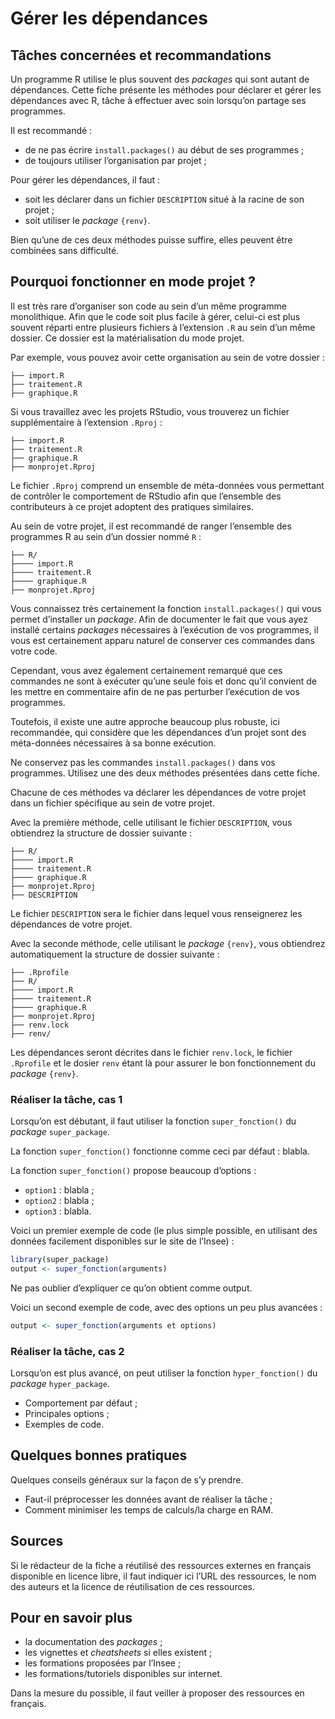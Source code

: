 # Gérer les dépendances

## Tâches concernées et recommandations

Un programme R utilise le plus souvent des *packages* qui sont autant de
dépendances. Cette fiche présente les méthodes pour déclarer et gérer les
dépendances avec R, tâche à effectuer avec soin lorsqu'on partage ses
programmes.

::: {.recommandation}
Il est recommandé :

-   de ne pas écrire `install.packages()` au début de ses programmes ;
-   de toujours utiliser l'organisation par projet ;

Pour gérer les dépendances, il faut :

-   soit les déclarer dans un fichier `DESCRIPTION` situé à la racine de son
    projet ;
-   soit utiliser le *package* `{renv}`.

Bien qu'une de ces deux méthodes puisse suffire, elles peuvent être combinées
sans difficulté.
:::

## Pourquoi fonctionner en mode projet ?

Il est très rare d'organiser son code au sein d'un même programme monolithique.
Afin que le code soit plus facile à gérer, celui-ci est plus souvent réparti
entre plusieurs fichiers à l'extension `.R` au sein d'un même dossier. Ce
dossier est la matérialisation du mode projet.

Par exemple, vous pouvez avoir cette organisation au sein de votre dossier :

    ├── import.R
    ├── traitement.R
    ├── graphique.R

Si vous travaillez avec les projets RStudio, vous trouverez un fichier
supplémentaire à l'extension `.Rproj` :

    ├── import.R
    ├── traitement.R
    ├── graphique.R
    ├── monprojet.Rproj

Le fichier `.Rproj` comprend un ensemble de méta-données vous permettant de
contrôler le comportement de RStudio afin que l'ensemble des contributeurs à ce
projet adoptent des pratiques similaires.

::: {.remarque}
Au sein de votre projet, il est recommandé de ranger l'ensemble des programmes R
au sein d'un dossier nommé `R` :

    ├── R/
    ├──── import.R
    ├──── traitement.R
    ├──── graphique.R
    ├── monprojet.Rproj
:::

Vous connaissez très certainement la fonction `install.packages()` qui vous
permet d'installer un *package*. Afin de documenter le fait que vous ayez
installé certains *packages* nécessaires à l'exécution de vos programmes, il
vous est certainement apparu naturel de conserver ces commandes dans votre code.

Cependant, vous avez également certainement remarqué que ces commandes ne sont à
exécuter qu'une seule fois et donc qu'il convient de les mettre en commentaire
afin de ne pas perturber l'exécution de vos programmes.

Toutefois, il existe une autre approche beaucoup plus robuste, ici recommandée,
qui considère que les dépendances d'un projet sont des méta-données nécessaires
à sa bonne exécution.

::: {.conseil}
Ne conservez pas les commandes `install.packages()` dans vos programmes.
Utilisez une des deux méthodes présentées dans cette fiche.
:::

Chacune de ces méthodes va déclarer les dépendances de votre projet dans un
fichier spécifique au sein de votre projet.

Avec la première méthode, celle utilisant le fichier `DESCRIPTION`, vous
obtiendrez la structure de dossier suivante :

    ├── R/
    ├──── import.R
    ├──── traitement.R
    ├──── graphique.R
    ├── monprojet.Rproj
    ├── DESCRIPTION

Le fichier `DESCRIPTION` sera le fichier dans lequel vous renseignerez les
dépendances de votre projet.

Avec la seconde méthode, celle utilisant le *package* `{renv}`, vous obtiendrez
automatiquement la structure de dossier suivante :

    ├── .Rprofile
    ├── R/
    ├──── import.R
    ├──── traitement.R
    ├──── graphique.R
    ├── monprojet.Rproj
    ├── renv.lock
    ├── renv/

Les dépendances seront décrites dans le fichier `renv.lock`, le fichier
`.Rprofile` et le dosier `renv` étant là pour assurer le bon fonctionnement du
*package* `{renv}`.

### Réaliser la tâche, cas 1

Lorsqu'on est débutant, il faut utiliser la fonction `super_fonction()` du
*package* `super_package`.

La fonction `super_fonction()` fonctionne comme ceci par défaut : blabla.

La fonction `super_fonction()` propose beaucoup d'options :

-   `option1` : blabla ;
-   `option2` : blabla ;
-   `option3` : blabla.

Voici un premier exemple de code (le plus simple possible, en utilisant des
données facilement disponibles sur le site de l'Insee) :

```r
library(super_package)
output <- super_fonction(arguments)
```

Ne pas oublier d'expliquer ce qu'on obtient comme output.

Voici un second exemple de code, avec des options un peu plus avancées :

```r
output <- super_fonction(arguments et options)
```

### Réaliser la tâche, cas 2

Lorsqu'on est plus avancé, on peut utiliser la fonction `hyper_fonction()` du
*package* `hyper_package`.

-   Comportement par défaut ;
-   Principales options ;
-   Exemples de code.

## Quelques bonnes pratiques

Quelques conseils généraux sur la façon de s'y prendre.

-   Faut-il préprocesser les données avant de réaliser la tâche ;
-   Comment minimiser les temps de calculs/la charge en RAM.

## Sources

Si le rédacteur de la fiche a réutilisé des ressources externes en français
disponible en licence libre, il faut indiquer ici l'URL des ressources, le nom
des auteurs et la licence de réutilisation de ces ressources.

## Pour en savoir plus

-   la documentation des *packages* ;
-   les vignettes et *cheatsheets* si elles existent ;
-   les formations proposées par l'Insee ;
-   les formations/tutoriels disponibles sur internet.

Dans la mesure du possible, il faut veiller à proposer des ressources en
français.
